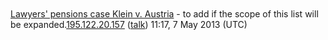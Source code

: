 <article id="16645790" title=Talk:List of ECHR cases concerning legal ethics>
	<talkpage id="16645790" title="Talk:List of ECHR cases concerning legal ethics">
{{WikiProject Human rights|class=list|importance=low}}
[http://sim.law.uu.nl/sim/caselaw/Hof.nsf/233813e697620022c1256864005232b7/3282fada1c895acbc1257845003feb37 Lawyers' pensions case Klein v. Austria] - to add if the scope of this list will be expanded.[[Special:Contributions/195.122.20.157|195.122.20.157]] ([[User talk:195.122.20.157|talk]]) 11:17, 7 May 2013 (UTC)
	</talkpage>
</article>